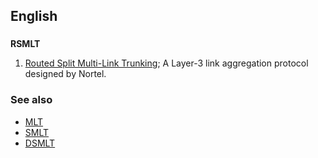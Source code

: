 ==English==
==={{initialism}}===
'''RSMLT'''

#{{computing}} [[w:RSMLT|Routed Split Multi-Link Trunking]]; A Layer-3 link aggregation protocol designed by Nortel.

===See also===
*[[MLT]]
*[[SMLT]]
*[[DSMLT]]